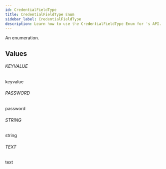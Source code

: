 ```yaml
---
id: CredentialFieldType
title: CredentialFieldType Enum
sidebar_label: CredentialFieldType
description: Learn how to use the CredentialFieldType Enum for 's API.
---
```


An enumeration.

## Values

###### KEYVALUE

keyvalue

###### PASSWORD

password

###### STRING

string

###### TEXT

text
